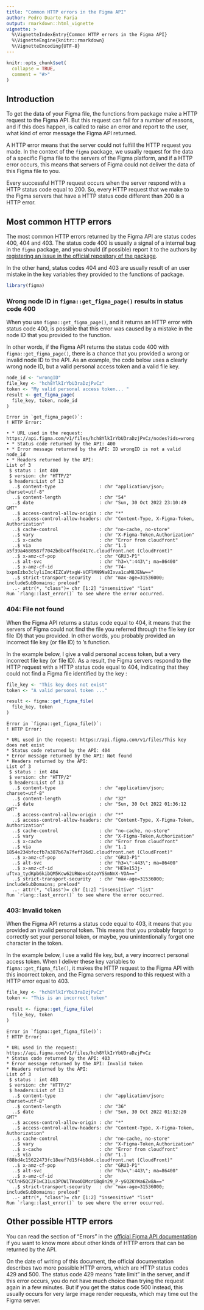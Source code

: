 ```yaml
---
title: "Common HTTP errors in the Figma API"
author: Pedro Duarte Faria
output: rmarkdown::html_vignette
vignette: >
  %\VignetteIndexEntry{Common HTTP errors in the Figma API}
  %\VignetteEngine{knitr::rmarkdown}
  %\VignetteEncoding{UTF-8}
---
```


```r
knitr::opts_chunk$set(
  collapse = TRUE,
  comment = "#>"
)
```

## Introduction

To get the data of your Figma file, the functions from \code{figma} package make a HTTP request to the Figma API. But this request can fail for a number of reasons, and if this does happen, \code{report_http_error()} is called to raise an error and report to the user, what kind of error message the Figma API returned.

A HTTP error means that the server could not fulfill the HTTP request you made. In the context of 
the `figma` package, we usually request for the data of a specific Figma file to the servers of the
Figma platform, and if a HTTP error occurs, this means that servers of Figma could not deliver the
data of this Figma file to you.

Every successful HTTP request occurs when the server respond with a HTTP status code equal to 200.
So, every HTTP request that we make to the Figma servers that have a HTTP status code different than
200 is a HTTP error.

## Most common HTTP errors

The most common HTTP errors returned by the Figma API are status codes 400, 404 and 403. The status
code 400 is usually a signal of a internal bug in the `figma` package, and you should 
(if possible) report it to the authors by [registering an issue in the official repository of the package](https://github.com/pedropark99/figma/issues). 


In the other hand, status codes 404 and 403 are usually result of an user mistake
in the key variables they provided to the functions of \code{figma} package.

```r
library(figma)
```


### Wrong node ID in `figma::get_figma_page()` results in status code 400

When you use `figma::get_figma_page()`, and it returns an HTTP error with status code 400,
is possible that this error was caused by a mistake in the node ID that you provided to
the function.

In other words, if the Figma API returns the status code 400 with `figma::get_figma_page()`,
there is a chance that you provided a wrong or invalid node ID to the API. As an example,
the code below uses a clearly wrong node ID, but a valid personal access token and a valid
file key.

```r
node_id <- "wrongID"
file_key <- "hch8YlkIrYbU3raDzjPvCz"
token <- "My valid personal access token... "
result <- get_figma_page(
  file_key, token, node_id
)
```

```
Error in `get_figma_page()`:
! HTTP Error:

• * URL used in the request: https://api.figma.com/v1/files/hch8YlkIrYbU3raDzjPvCz/nodes?ids=wrong
• * Status code returned by the API: 400
• * Error message returned by the API: ID wrongID is not a valid node_id
• * Headers returned by the API:
List of 3
 $ status : int 400
 $ version: chr "HTTP/2"
 $ headers:List of 13
  ..$ content-type                : chr "application/json; charset=utf-8"
  ..$ content-length              : chr "54"
  ..$ date                        : chr "Sun, 30 Oct 2022 23:10:49 GMT"
  ..$ access-control-allow-origin : chr "*"
  ..$ access-control-allow-headers: chr "Content-Type, X-Figma-Token, Authorization"
  ..$ cache-control               : chr "no-cache, no-store"
  ..$ vary                        : chr "X-Figma-Token,Authorization"
  ..$ x-cache                     : chr "Error from cloudfront"
  ..$ via                         : chr "1.1 a5f39a4680587f7042bdbc4ff6cd417c.cloudfront.net (CloudFront)"
  ..$ x-amz-cf-pop                : chr "GRU3-P1"
  ..$ alt-svc                     : chr "h3=\":443\"; ma=86400"
  ..$ x-amz-cf-id                 : chr "74-bxpmIzbo3clyliImc4IZCaVtxgW-VCFlMN9Na8Ixva1caM8JENw=="
  ..$ strict-transport-security   : chr "max-age=31536000; includeSubDomains; preload"
  ..- attr(*, "class")= chr [1:2] "insensitive" "list"
Run `rlang::last_error()` to see where the error occurred.
```


### 404: File not found

When the Figma API returns a status code equal to 404, it means that the servers of Figma
could not find the file you referred through the file key (or file ID) that you provided. In other words,
you probably provided an incorrect file key (or file ID) to \code{figma}'s function.

In the example below, I give a valid personal access token, but a very incorrect file key (or file ID).
As a result, the Figma servers respond to the HTTP request with a HTTP status code equal to 404, 
indicating that they could not find a Figma file identified by the key \code{"This key does not exist"}:

```r
file_key <- "This key does not exist"
token <- "A valid personal token ..."

result <- figma::get_figma_file(
  file_key, token
)
```

```
Error in `figma::get_figma_file()`:
! HTTP Error:

* URL used in the request: https://api.figma.com/v1/files/This key does not exist
* Status code returned by the API: 404
* Error message returned by the API: Not found
* Headers returned by the API:
List of 3
 $ status : int 404
 $ version: chr "HTTP/2"
 $ headers:List of 13
  ..$ content-type                : chr "application/json; charset=utf-8"
  ..$ content-length              : chr "32"
  ..$ date                        : chr "Sun, 30 Oct 2022 01:36:12 GMT"
  ..$ access-control-allow-origin : chr "*"
  ..$ access-control-allow-headers: chr "Content-Type, X-Figma-Token, Authorization"
  ..$ cache-control               : chr "no-cache, no-store"
  ..$ vary                        : chr "X-Figma-Token,Authorization"
  ..$ x-cache                     : chr "Error from cloudfront"
  ..$ via                         : chr "1.1 1854e234bfccfb7a387b67a7feff26d2.cloudfront.net (CloudFront)"
  ..$ x-amz-cf-pop                : chr "GRU3-P1"
  ..$ alt-svc                     : chr "h3=\":443\"; ma=86400"
  ..$ x-amz-cf-id                 : chr "HE9e153j-uftva_tydKpb6kibQM5Kcw62URWoxsC4zoYSSmNnX-VOA=="
  ..$ strict-transport-security   : chr "max-age=31536000; includeSubDomains; preload"
  ..- attr(*, "class")= chr [1:2] "insensitive" "list"
Run `rlang::last_error()` to see where the error occurred.
```



### 403: Invalid token

When the Figma API returns a status code equal to 403, it means that you provided an invalid 
personal token. This means that you probably forgot to correctly set your personal token,
or maybe, you unintentionally forgot one character in the token.

In the example below, I use a valid file key, but, a very incorrect personal access token.
When I deliver these key variables to `figma::get_figma_file()`, it makes the HTTP request to
the Figma API with this incorrect token, and the Figma servers respond to this request with a
HTTP error equal to 403.

```r
file_key <- "hch8YlkIrYbU3raDzjPvCz"
token <- "This is an incorrect token"

result <- figma::get_figma_file(
  file_key, token
)
```

```
Error in `figma::get_figma_file()`:
! HTTP Error:

* URL used in the request: https://api.figma.com/v1/files/hch8YlkIrYbU3raDzjPvCz
* Status code returned by the API: 403
* Error message returned by the API: Invalid token
* Headers returned by the API:
List of 3
 $ status : int 403
 $ version: chr "HTTP/2"
 $ headers:List of 13
  ..$ content-type                : chr "application/json; charset=utf-8"
  ..$ content-length              : chr "36"
  ..$ date                        : chr "Sun, 30 Oct 2022 01:32:20 GMT"
  ..$ access-control-allow-origin : chr "*"
  ..$ access-control-allow-headers: chr "Content-Type, X-Figma-Token, Authorization"
  ..$ cache-control               : chr "no-cache, no-store"
  ..$ vary                        : chr "X-Figma-Token,Authorization"
  ..$ x-cache                     : chr "Error from cloudfront"
  ..$ via                         : chr "1.1 f88bd4c15622473fc18eef7d15f4b8d4.cloudfront.net (CloudFront)"
  ..$ x-amz-cf-pop                : chr "GRU3-P1"
  ..$ alt-svc                     : chr "h3=\":443\"; ma=86400"
  ..$ x-amz-cf-id                 : chr "CClnH5QCZF1wC31us3POW1TWxoODMcriBq0n29_P-y6Q2KYWa6Zw8A=="
  ..$ strict-transport-security   : chr "max-age=31536000; includeSubDomains; preload"
  ..- attr(*, "class")= chr [1:2] "insensitive" "list"
Run `rlang::last_error()` to see where the error occurred.
```


## Other possible HTTP errors

You can read the section of "Errors" in the [official Figma API documentation](https://www.figma.com/developers/api#errors) if you want to know more about other kinds of HTTP errors that can be returned by the API. 

On the date of writing of this document, the official documentation describes two more possible HTTP errors, which are
HTTP status codes 429 and 500. The status code 429 means "rate limit" in the server, and if
this error occurs, you do not have much choice than trying the request again in a few minutes. But if you get the status code 500 instead, this usually occurs for very large image render requests, which may time out the Figma server.


